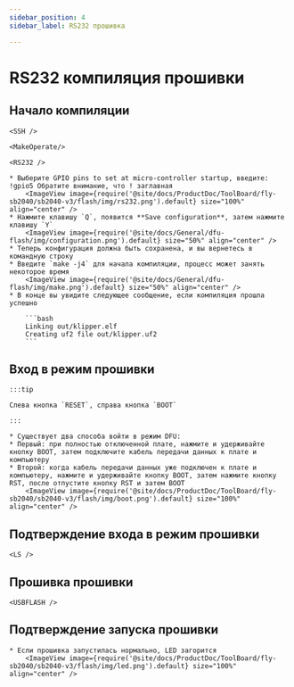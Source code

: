 ```yaml
---
sidebar_position: 4
sidebar_label: RS232 прошивка

---
```



# RS232 компиляция прошивки

## Начало компиляции

    <SSH />

    <MakeOperate/>

    <RS232 />

    * Выберите GPIO pins to set at micro-controller startup, введите: !gpio5 Обратите внимание, что ! заглавная
        <ImageView image={require('@site/docs/ProductDoc/ToolBoard/fly-sb2040/sb2040-v3/flash/img/rs232.png').default} size="100%" align="center" />
    * Нажмите клавишу `Q`, появится **Save configuration**, затем нажмите клавишу `Y`
        <ImageView image={require('@site/docs/General/dfu-flash/img/configuration.png').default} size="50%" align="center" />
    * Теперь конфигурация должна быть сохранена, и вы вернетесь в командную строку
    * Введите `make -j4` для начала компиляции, процесс может занять некоторое время
        <ImageView image={require('@site/docs/General/dfu-flash/img/make.png').default} size="50%" align="center" />
    * В конце вы увидите следующее сообщение, если компиляция прошла успешно

        ```bash
        Linking out/klipper.elf
        Creating uf2 file out/klipper.uf2
        ```


## Вход в режим прошивки

    :::tip

    Слева кнопка `RESET`, справа кнопка `BOOT`

    :::

    * Существует два способа войти в режим DFU:
    * Первый: при полностью отключенной плате, нажмите и удерживайте кнопку BOOT, затем подключите кабель передачи данных к плате и компьютеру
    * Второй: когда кабель передачи данных уже подключен к плате и компьютеру, нажмите и удерживайте кнопку BOOT, затем нажмите кнопку RST, после отпустите кнопку RST и затем BOOT
        <ImageView image={require('@site/docs/ProductDoc/ToolBoard/fly-sb2040/sb2040-v3/flash/img/boot.png').default} size="100%" align="center" />

## Подтверждение входа в режим прошивки

    <LS />


## Прошивка прошивки 
    
    <USBFLASH />
    


## Подтверждение запуска прошивки

    * Если прошивка запустилась нормально, LED загорится
        <ImageView image={require('@site/docs/ProductDoc/ToolBoard/fly-sb2040/sb2040-v3/flash/img/led.png').default} size="100%" align="center" />